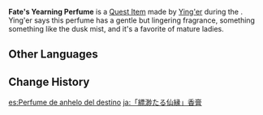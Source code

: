 {{See also|Valley Weaver Perfume|Golden House Maiden Perfume}}
{{Item Infobox
|id           = 100499
|image        = Item Fate's Yearning Perfume.png
|type         = Quest Items
|description  = A perfume decocted from a special breed of [[Silk Flower]].<br>
It releases a fragrance as elegant as the elusive, smoky mountain mist. One hears that it is a favorite of mature women.
|source1      = Obtained during the [[Three Poignant Perfumes]] quest in [[Liyue]]
}}
'''Fate's Yearning Perfume''' is a [[Quest Item]] made by [[Ying'er]] during the {{Quest|Three Poignant Perfumes}}. Ying'er says this perfume has a gentle but lingering fragrance, something something like the dusk mist, and it's a favorite of mature ladies.

==Other Languages==
{{Other Languages
|en      = Fate's Yearning Perfume
|zhs     = 「缥缈仙缘」香膏
|zhs_rm  = "Piāomiǎo Xiān Yuán" Xiāng Gāo
|zht     = 「縹緲仙緣」香膏
|zht_rm  = "Piāomiǎo Xiān Yuán" Xiāng Gāo
|zh_tl   = "Boundlessly Wide Adeptal Connection" Incense Ointment
|ja      = 「縹渺たる仙縁」香膏
|ja_rm   = "Hyoubyou-taru Sen'en" Koukou
|ja_tl   = "Boundlessly Wide Adeptal Connection" Incense Ointment
|ko      = 「표묘선연」 향고
|ko_tl   = "Fluttering and Distant Adeptal Connection" Incense Ointment
|es      = Perfume de anhelo del destino
|es_tl   = Fate Yearning Perfune
|fr      = Baume de désir du destin
|fr_tl   = Destiny's Desire Balm
|ru      = Масло «Тоскующей фортуны»
|ru_tl   = "Yearning Fortunte" Oil
|th      = น้ำหอม "Fate's Yearning"
|th_rm   = Nam-hom "Fate's Yearning"
|th_tl   = 
|vi      = Sáp thơm "Phiêu Miểu Tiên Duyên"
|vi_tl   = 
|de      = Duftessenz „Schleierhafte Fügung“
|de_tl   = Fragrance Essence "Obscure Providence "
|id      = Parfum Kerinduan Takdir
|id_tl   = Fate's Yearning Perfume
|pt      = Perfume de "Anseio do Destino"
|pt_tl   = 
|tr      = Kaderin Cilvesi Parfümü
|tr_tl   = 
|it      = Profumo di Brama del destino
|it_tl   = 
}}

==Change History==
{{Change History|1.0}}

[[es:Perfume de anhelo del destino]]
[[ja:「縹渺たる仙縁」香膏]]